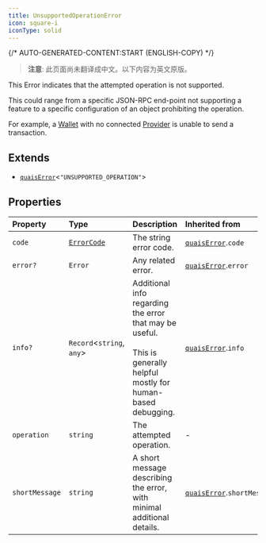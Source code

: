 ```yaml
---
title: UnsupportedOperationError
icon: square-i
iconType: solid
---
```


{/* AUTO-GENERATED-CONTENT:START (ENGLISH-COPY) */}

> **注意**: 此页面尚未翻译成中文。以下内容为英文原版。

This Error indicates that the attempted operation is not supported.

This could range from a specific JSON-RPC end-point not supporting a feature to a specific configuration of an object
prohibiting the operation.

For example, a [Wallet](../classes/Wallet) with no connected [Provider](../interfaces/Provider) is unable to send a
transaction.

## Extends

- [`quaisError`](/cn/sdk/content/interfaces/quaisError)\<`"UNSUPPORTED_OPERATION"`\>

## Properties

| Property | Type | Description | Inherited from |
| :------ | :------ | :------ | :------ |
| `code` | [`ErrorCode`](/cn/sdk/content/type-aliases/ErrorCode) | The string error code. | [`quaisError`](/cn/sdk/content/interfaces/quaisError).`code` |
| `error?` | `Error` | Any related error. | [`quaisError`](/cn/sdk/content/interfaces/quaisError).`error` |
| `info?` | `Record`\<`string`, `any`\> | Additional info regarding the error that may be useful.<br /><br />This is generally helpful mostly for human-based debugging. | [`quaisError`](/cn/sdk/content/interfaces/quaisError).`info` |
| `operation` | `string` | The attempted operation. | - |
| `shortMessage` | `string` | A short message describing the error, with minimal additional details. | [`quaisError`](/cn/sdk/content/interfaces/quaisError).`shortMessage` |
